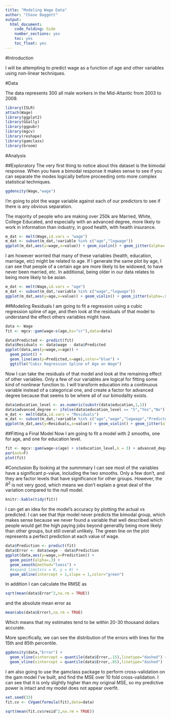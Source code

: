 ```yaml
---
title: "Modeling Wage Data"
author: "Chase Baggett"
output: 
  html_document:
    code_folding: hide
    number_sections: yes
    toc: yes
    toc_float: yes
---
```


#Introduction

I will be attempting to predict wage as a function of age and other variables using non-linear techniques. 

#Data

The data represents 300 all male workers in the Mid-Altantic from 2003 to 2009.

```r
library(ISLR)
attach(Wage)
library(ggplot2)
library(GGally)
library(ggpubr)
library(mgcv)
library(reshape)
library(gamclass)
library(broom)
```

#Analysis

##Exploratory
The very first thing to notice about this dataset is the bimodal response. When you have a bimodal response it makes sense to see if you can separate the modes logically before proceeding onto more complex statistical techniques. 

```r
ggdensity(Wage,"wage")
```

I'm going to plot the wage variable against each of our predictors to see if there is any obvious separation. 

The majority of people who are making over 250k are Married, White, College Educated, and especially with an advanced degree, more likely to work in information than industry, in good health, with health insurance. 

```r
m_dat <- melt(Wage,id.vars = "wage")
m_dat <- subset(m_dat,!variable %in% c("age","logwage"))
ggplot(m_dat,aes(y=wage,x=value)) + geom_violin() + geom_jitter(alpha=.025) + facet_wrap(~variable,scales="free",ncol = 2)
```

I am however worried that many of these variables (health, education, marriage, etc) might be related to age. If I generate the same plot by age, I can see that people of a certain age are more likely to be widowed, to have never been married, etc. In additional, being older in our data relates to being more likely to be asian. 
```r
m_dat <- melt(Wage,id.vars = "age")
m_dat <- subset(m_dat,!variable %in% c("wage","logwage"))
ggplot(m_dat,aes(y=age,x=value)) + geom_violin() + geom_jitter(alpha=.025) + facet_wrap(~variable,scales="free",ncol = 2)

```

##Modeling Residuals
I am going to fit a regression using a cubic regression spline of age, and then look at the residuals of that model to understand the effect others variables might have.

```r
data <- Wage
fit <- mgcv::gam(wage~s(age,bs="cr"),data=data)

data$Predicted <- predict(fit)
data$Residuals <- data$wage - data$Predicted
ggplot(data,aes(y=wage,x=age)) + 
  geom_point() +  
  geom_line(aes(y=Predicted,x=age),color="blue") +
  ggtitle("Cubic Regression Spline of Age on Wage")
```

Now I can take the residuals of that model and look at the remaining effect of other variables. Only a few of our variables are logical for fitting some kind of nonlinear function to. I will transform education into a continuous variable instead of a categorical one, and create a factor for advanced degree because that seems to be where all of our bimodality exists. 

```r
data$education_level <- as.numeric(substr(data$education,1,1))
data$advanced_degree <- ifelse(data$education_level == "5","Yes","No")
m_dat <- melt(data,id.vars = "Residuals")
m_dat <- subset(m_dat,!variable %in% c("age","wage","logwage","Predicted"))
ggplot(m_dat,aes(y=Residuals,x=value)) + geom_violin() + geom_jitter(alpha=.025) + facet_wrap(~variable,scales="free",ncol = 2)


```


##Fitting a Final Model
Now I am going to fit a model with 2 smooths, one for age, and one for education level. 

```r
fit <- mgcv::gam(wage~s(age) + s(education_level,k = 3) + advanced_degree + race + health_ins + maritl + year + jobclass,data=data)
par(ask=F)
plot(fit)
```


#Conclusion
By looking at the summmary I can see most of the variables have a significant p-value, including the two smooths. Only a few don't, and they are factor levels that have significance for other groups.  However, the $R^2$ is not very good, which means we don't explain a great deal of the variation compared to the null model. 
```r
knitr::kable(tidy(fit))
```


I can get an idea for the model's accuracy by plotting the actual vs predicted. I can see that thje model never predicts the bimodal group, which makes sense because we never found a variable that well described which people would get the high paying jobs beyond generallly being more likely than other groups, but still overall unlikely. The green line on the plot represents a perfect prediction at each value of wage. 


```r
data$Prediction <- predict(fit)
data$Error <- data$wage - data$Prediction 
ggplot(data,aes(y=wage,x=Prediction)) + 
  geom_point(alpha=.3) + 
  geom_smooth(method="loess") + 
  #expand_limits(x = 0, y = 0) +
  geom_abline(intercept = 1,slope = 1,color="green")
```


In addition I can calculate the RMSE as

```r
sqrt(mean(data$Error^2,na.rm = TRUE))
```


and the absolute mean error as

```r
mean(abs(data$Error),na.rm = TRUE)
```


Which means that my estimates tend to be within 20-30 thousand dollars accurate. 

More specifically, we can see the distribution of the errors with lines for the 15th and 85th percentile. 

```r
ggdensity(data,"Error") + 
  geom_vline(xintercept = quantile(data$Error,.15),linetype="dashed") + 
  geom_vline(xintercept = quantile(data$Error,.85),linetype="dashed")
```



I am also going to use the gamclass package to perform cross-validation on the gam model I've built, and find the MSE over 10 fold cross-validation. I can see that it is only slightly higher than my original MSE, so my predictive power is intact and my model does not appear overfit. 

```r
set.seed(33)
fit.cv <- CVgam(formula(fit),data=data)
```
```r
sqrt(mean(fit.cv$resid^2,na.rm = TRUE))
```





